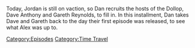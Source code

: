 {{DEFAULTSORT:
    #_EPISODE_0716:April 25, 2014
}}{{Episode
    | title           = April 25, 2014
    | caption         = Listen to this episode on [https://knowledgefight.libsyn.com/716-april-25-2014 Libsyn] [https://open.spotify.com/episode/24oaWGb3XhmGb9XuUCApWo Spotify], Read the [[Transcript/716: April 25, 2014|Unofficial Transcript]]
    | episodeNumber   = 716
    | length          = 01:31:06
    | airDate         = August 22, 2022
    | coverageDate    = April 25, 2014
    | episodeType     = [[:Category:Time Travel|Time Travel]]
    | appearance      = [[Glenn Beck]], [[David Knight]], [[Barack Obama]], [[Vladimir Putin]], [[Rush Limbaugh]], [[Charlie Sheen]]
    | previousEpisode = [[715: Trial Recap, Part 2]]
    | nextEpisode     = [[717: August 17, 2022]]
}}

{{Stub}}

Today, Jordan is still on vaction, so Dan recruits the hosts of the Dollop, Dave Anthony and Gareth Reynolds, to fill in.  In this installment, Dan takes Dave and Gareth back to the day their first episode was released, to see what Alex was up to.

[[Category:Episodes]]
[[Category:Time Travel]]
